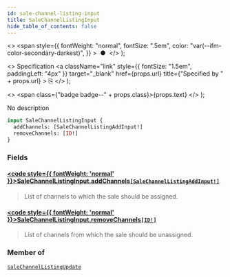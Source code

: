 ```yaml
---
id: sale-channel-listing-input
title: SaleChannelListingInput
hide_table_of_contents: false
---
```


  <>
    <span
      style={{
        fontWeight: "normal",
        fontSize: ".5em",
        color: "var(--ifm-color-secondary-darkest)",
      }}
    >
      &nbsp;●&nbsp;
    </span>
  </>
);

  <>
    Specification
    <a
      className="link"
      style={{ fontSize: "1.5em", paddingLeft: "4px" }}
      target="\_blank"
      href={props.url}
      title={"Specified by " + props.url}
    >
      ⎘
    </a>
  </>
);

  <>
    <span class={"badge badge--" + props.class}>{props.text}</span>
  </>
);

No description

```graphql
input SaleChannelListingInput {
  addChannels: [SaleChannelListingAddInput!]
  removeChannels: [ID!]
}
```

### Fields

#### [<code style={{ fontWeight: 'normal' }}>SaleChannelListingInput.<b>addChannels</b></code>](#)<Bullet />[`[SaleChannelListingAddInput!]`](../../../developer/api-reference/inputs/sale-channel-listing-add-input) <Badge class="secondary" text="list"/> <Badge class="secondary" text="input"/>

> List of channels to which the sale should be assigned.

#### [<code style={{ fontWeight: 'normal' }}>SaleChannelListingInput.<b>removeChannels</b></code>](#)<Bullet />[`[ID!]`](../../../developer/api-reference/scalars/id) <Badge class="secondary" text="list"/> <Badge class="secondary" text="scalar"/>

> List of channels from which the sale should be unassigned.

### Member of

[`saleChannelListingUpdate`](../../../developer/api-reference/mutations/sale-channel-listing-update) <Badge class="secondary" text="mutation"/>
